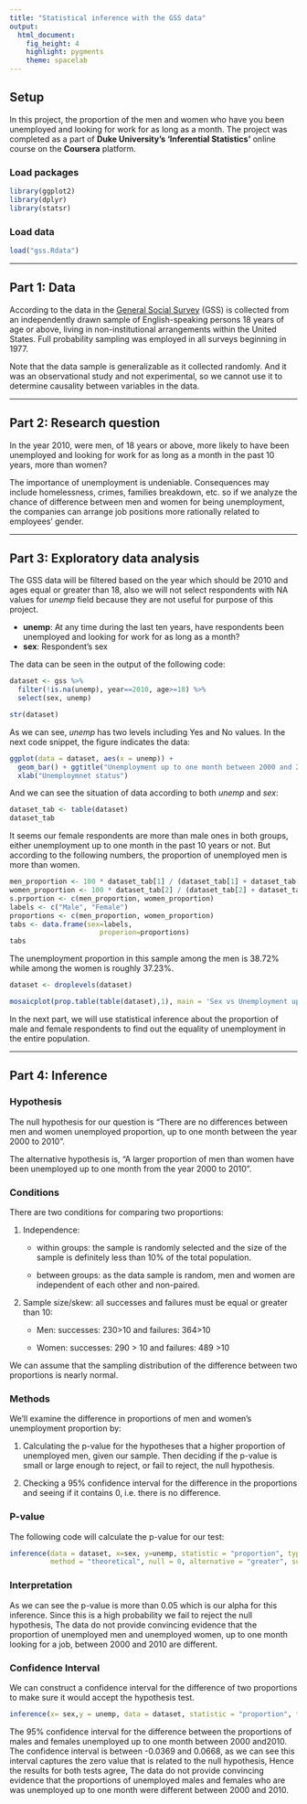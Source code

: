 ```yaml
---
title: "Statistical inference with the GSS data"
output: 
  html_document: 
    fig_height: 4
    highlight: pygments
    theme: spacelab
---
```


## Setup
In this project, the proportion of the men and women who have you been unemployed and looking for work for as long as a month.
The project was completed as a part of **Duke University’s ‘Inferential Statistics’** online course on the **Coursera** platform.

### Load packages

```r
library(ggplot2)
library(dplyr)
library(statsr)
```

### Load data


```r
load("gss.Rdata")
```


* * *

## Part 1: Data
According to the data in the [General Social Survey](https://gss.norc.org/Get-Documentation) (GSS) is collected from an independently drawn sample of English-speaking persons 18 years of age or above, living in non-institutional arrangements within the United States. Full probability sampling was employed in all surveys beginning in 1977.

Note that the data sample is generalizable as it collected randomly. And it was an observational 
study and not experimental, so we cannot use it to determine causality between variables in the data. 

* * *

## Part 2: Research question
In the year 2010, were men, of 18 years or above, more likely to have been unemployed and looking for work for as long as a month in the past 10 years, more than women?


The importance of unemployment is undeniable. Consequences may include homelessness,
crimes, families breakdown, etc. so if we analyze the chance of difference between men and women for being unemployment,
the companies can arrange job positions more rationally related to employees' gender.

* * *

## Part 3: Exploratory data analysis
The GSS data will be filtered based on the year which should be 2010 and ages equal
or greater than 18, also we will not select respondents with NA values for *unemp* field because they are not useful for purpose of this project.
  
* **unemp**: At any time during the last ten years, have respondents been unemployed and looking for work for as long as a month?
* **sex**: Respondent's sex

The data can be seen in the output of the following code:
```r
dataset <- gss %>%
  filter(!is.na(unemp), year==2010, age>=18) %>%
  select(sex, unemp)

str(dataset)
```
As we can see, *unemp* has two levels including Yes and No values. In the next code snippet,
the figure indicates the data:
```r
ggplot(data = dataset, aes(x = unemp)) + 
  geom_bar() + ggtitle("Unemployment up to one month between 2000 and 2010") + 
  xlab("Unemploymnet status")
```

And we can see the situation of data according to both *unemp* and *sex*:
```r
dataset_tab <- table(dataset)
dataset_tab
```
It seems our female respondents are more than male ones in both groups, either
unemployment up to one month in the past 10 years or not.
But according to the following numbers, the proportion of unemployed men is more than women.
```r
men_proportion <- 100 * dataset_tab[1] / (dataset_tab[1] + dataset_tab[3])
women_proportion <- 100 * dataset_tab[2] / (dataset_tab[2] + dataset_tab[4])
s.prportion <- c(men_proportion, women_proportion)
labels <- c("Male", "Female")
proportions <- c(men_proportion, women_proportion)
tabs <- data.frame(sex=labels,
                      properion=proportions)
tabs
```
The unemployment proportion in this sample among the men is 38.72% while among the women is roughly 37.23%.

```r
dataset <- droplevels(dataset)

mosaicplot(prop.table(table(dataset),1), main = 'Sex vs Unemployment up to one month')
```

In the next part, we will use statistical inference about the proportion of male and female respondents
to find out the equality of unemployment in the entire population.

* * *

## Part 4: Inference

### Hypothesis
The null hypothesis for our question is "There are no differences between men and women unemployed proportion, up to one month between the year 2000 to 2010".

The alternative hypothesis is, "A larger proportion of men than women have been unemployed up to one month from the year 2000 to 2010".

### Conditions
There are two conditions for comparing two proportions:

1. Independence:

    + within groups: the sample is randomly selected and the size of the sample is definitely less than 10% of the total population.

    + between groups: as the data sample is random, men and women are independent of each other and non-paired.
    
2. Sample size/skew: all successes and failures must be equal or greater than 10:

    + Men: successes: 230>10 and failures: 364>10 
    
    + Women: successes: 290 > 10 and failures: 489 >10 
    
We can assume that the sampling distribution of the difference between two proportions is nearly normal.

### Methods

We’ll examine the difference in proportions of men and women's unemployment proportion by:

1. Calculating the p-value for the hypotheses that a higher proportion of unemployed men, given our sample. Then deciding if the p-value is small or large enough to reject, or fail to reject, the null hypothesis.

2. Checking a 95% confidence interval for the difference in the proportions and seeing if it contains 0, i.e. there is no difference.

### P-value
The following code will calculate the p-value for our test:
```r
inference(data = dataset, x=sex, y=unemp, statistic = "proportion", type = "ht",
          method = "theoretical", null = 0, alternative = "greater", success = "Yes")
```

### Interpretation
As we can see the p-value is more than 0.05 which is our alpha for this inference.
Since this is a high probability we fail to reject the null hypothesis, The data do not provide convincing evidence
that the proportion of unemployed men and unemployed women, up to one month looking for a job, between 2000 and 2010 are different.

### Confidence Interval
We can construct a confidence interval for the difference of two proportions to make sure it would accept the hypothesis test.
```r
inference(x= sex,y = unemp, data = dataset, statistic = "proportion", type = "ci",method = "theoretical", success = "Yes")
```

The 95% confidence interval for the difference between the proportions of males and females unemployed up to one month between 2000 and2010. The confidence interval is between -0.0369 and 0.0668, as we can see this interval captures the zero value that is related to the null hypothesis, Hence the results for both tests agree, The data do not provide convincing evidence that the proportions of unemployed males and females who are was unemployed up to one month were different between 2000 and 2010.
